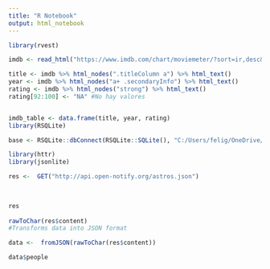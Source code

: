 ```yaml
---
title: "R Notebook"
output: html_notebook
---
```


```r
library(rvest)

imdb <- read_html("https://www.imdb.com/chart/moviemeter/?sort=ir,desc&mode=simple&page=1")

title <- imdb %>% html_nodes(".titleColumn a") %>% html_text()
year <- imdb %>% html_nodes("a+ .secondaryInfo") %>% html_text()
rating <- imdb %>% html_nodes("strong") %>% html_text()
rating[92:100] <- "NA" #No hay valores 


imdb_table <- data.frame(title, year, rating)
library(RSQLite)

base <- RSQLite::dbConnect(RSQLite::SQLite(), "C:/Users/felig/OneDrive/Documentos/Documents/Documentos_R/AdvancedStatisticsR_CalPoly/Week_3/chinook.db" )

library(httr)
library(jsonlite)

res <-  GET("http://api.open-notify.org/astros.json")

 
 
res
 
rawToChar(res$content)
#Transforms data into JSON format

data <-  fromJSON(rawToChar(res$content))

data$people


```

